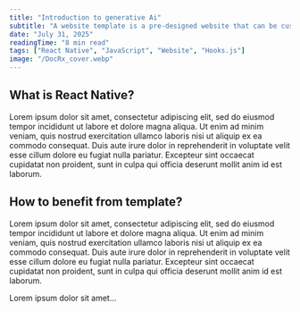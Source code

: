 ```yaml
---
title: "Introduction to generative Ai"
subtitle: "A website template is a pre-designed website that can be customized to suit your needs. In this post, we'll take a look at what a website template is and why it can be a great creative outlet for writers"
date: "July 31, 2025"
readingTime: "8 min read"
tags: ["React Native", "JavaScript", "Website", "Hooks.js"]
image: "/DocRx_cover.webp"
---
```


## What is React Native?

Lorem ipsum dolor sit amet, consectetur adipiscing elit, sed do eiusmod tempor incididunt ut labore et dolore magna aliqua. Ut enim ad minim veniam, quis nostrud exercitation ullamco laboris nisi ut aliquip ex ea commodo consequat. Duis aute irure dolor in reprehenderit in voluptate velit esse cillum dolore eu fugiat nulla pariatur. Excepteur sint occaecat cupidatat non proident, sunt in culpa qui officia deserunt mollit anim id est laborum.

## How to benefit from template?

Lorem ipsum dolor sit amet, consectetur adipiscing elit, sed do eiusmod tempor incididunt ut labore et dolore magna aliqua. Ut enim ad minim veniam, quis nostrud exercitation ullamco laboris nisi ut aliquip ex ea commodo consequat. Duis aute irure dolor in reprehenderit in voluptate velit esse cillum dolore eu fugiat nulla pariatur. Excepteur sint occaecat cupidatat non proident, sunt in culpa qui officia deserunt mollit anim id est laborum.

Lorem ipsum dolor sit amet...
